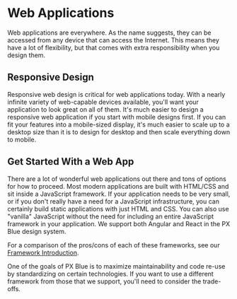 # Web Applications

Web applications are everywhere. As the name suggests, they can be accessed from any device that can access the Internet. This means they have a lot of flexibility, but that comes with extra responsibility when you design them.

## Responsive Design

Responsive web design is critical for web applications today. With a nearly infinite variety of web-capable devices available, you'll want your application to look great on all of them. It's much easier to design a responsive web application if you start with mobile designs first. If you can fit your features into a mobile-sized display, it's much easier to scale up to a desktop size than it is to design for desktop and then scale everything down to mobile.

## Get Started With a Web App

There are a lot of wonderful web applications out there and tons of options for how to proceed. Most modern applications are built with HTML/CSS and sit inside a JavaScript framework. If your application needs to be very small, or if you don't really have a need for a JavaScript infrastructure, you can certainly build static applications with just HTML and CSS. You can also use "vanilla" JavaScript without the need for including an entire JavaScript framework in your application. We support both Angular and React in the PX Blue design system.

For a comparison of the pros/cons of each of these frameworks, see our [Framework Introduction](/development/frameworks-web/intro).

One of the goals of PX Blue is to maximize maintainability and code re-use by standardizing on certain technologies. If you want to use a different framework from those that we support, you'll need to consider the trade-offs.
